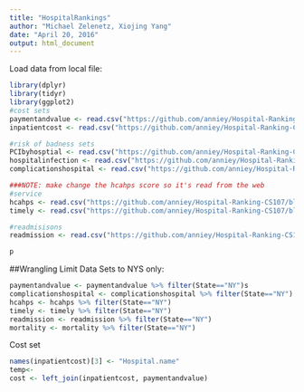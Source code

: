 ```yaml
---
title: "HospitalRankings"
author: "Michael Zelenetz, Xiojing Yang"
date: "April 20, 2016"
output: html_document
---
```


Load data from local file:
```r
library(dplyr)
library(tidyr)
library(ggplot2)
#cost sets
paymentandvalue <- read.csv("https://github.com/anniey/Hospital-Ranking-CS107/blob/master/Raw%20Data/Payment_and_value_of_care_-_Hospital.csv") #national
inpatientcost <- read.csv("https://github.com/anniey/Hospital-Ranking-CS107/blob/master/Raw%20Data/Hospital_Inpatient_Cost_Transparency__Beginning_2009.csv") #NYS

#risk of badness sets
PCIbyhosptial <- read.csv("https://github.com/anniey/Hospital-Ranking-CS107/blob/master/Raw%20Data/Cardiac_Surgery_and_Percutaneous_Coronary_Interventions_by_Hospital___Beginning_2008.csv") #NYS
hospitalinfection <- read.csv("https://github.com/anniey/Hospital-Ranking-CS107/blob/master/Raw%20Data/Hospital-Acquired_Infections__Beginning_2008.csv") #NYS
complicationshospital <- read.csv("https://github.com/anniey/Hospital-Ranking-CS107/blob/master/Raw%20Data/Readmissions_Complications_and_Deaths_-_Hospital.csv") #national

###NOTE: make change the hcahps score so it's read from the web
#service
hcahps <- read.csv("https://github.com/anniey/Hospital-Ranking-CS107/blob/master/Raw%20Data/hcahps.csv") #NYS
timely <- read.csv("https://github.com/anniey/Hospital-Ranking-CS107/blob/master/Raw%20Data/Timely_and_Effective_Care_-_Hospital.csv") #national

#readmisisons
readmission <- read.csv("https://github.com/anniey/Hospital-Ranking-CS107/blob/master/Raw%20Data/Hospital_Readmissions_Reduction_Program.csv") #national 

p
```

##Wrangling
Limit Data Sets to NYS only:
```r
paymentandvalue <- paymentandvalue %>% filter(State=="NY")s
complicationshospital <- complicationshospital %>% filter(State=="NY")
hcahps <- hcahps %>% filter(State=="NY")
timely <- timely %>% filter(State=="NY")
readmission <- readmission %>% filter(State=="NY")
mortality <- mortality %>% filter(State=="NY")
```

Cost set
```r
names(inpatientcost)[3] <- "Hospital.name"
temp<- 
cost <- left_join(inpatientcost, paymentandvalue)

```

